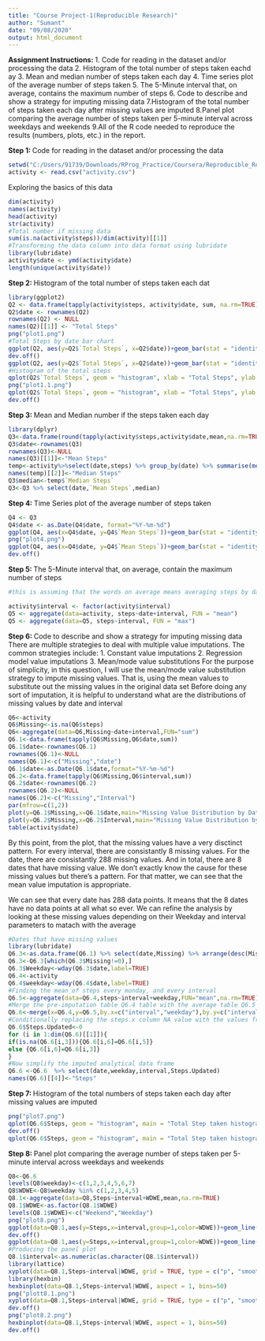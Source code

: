 ---
title: "Course Project-1(Reproducible Research)"
author: "Sumant"
date: "09/08/2020"
output: html_document
---

**Assignment Instructions: **
1. Code for reading in the dataset and/or processing the data 
2. Histogram of the total number of steps taken eachd ay
3. Mean and median number of steps taken each day
4. Time series plot of the average number of steps taken
5. The 5-Minute interval that, on average, contains the maximum number of steps
6. Code to describe and show a strategy for imputing missing data
7.Histogram of the total number of steps taken each day after missing values are imputed
8.Panel plot comparing the average number of steps taken per 5-minute interval across weekdays and weekends
9.All of the R code needed to reproduce the results (numbers, plots, etc.) in the report.

**Step 1: **
 Code for reading in the dataset and/or processing the data 
```{r}
setwd("C:/Users/91739/Downloads/RProg_Practice/Coursera/Reproducible_Research")
activity <- read.csv("activity.csv")
```

Exploring the basics of this data 
```{r}
dim(activity)
names(activity)
head(activity)
str(activity)
#Total number if missing data
sum(is.na(activity$steps))/dim(activity)[[1]]
#Transforming the data column into data format using lubridate
library(lubridate)
activity$date <- ymd(activity$date)
length(unique(activity$date))
```

**Step 2: **
 Histogram of the total number of steps taken each dat
```{r, echo=TRUE}
library(ggplot2)
Q2 <- data.frame(tapply(activity$steps, activity$date, sum, na.rm=TRUE))
Q2$date <- rownames(Q2)
rownames(Q2) <- NULL
names(Q2)[[1]] <- "Total Steps"
png("plot1.png")
#Total Steps by date bar chart
ggplot(Q2, aes(y=Q2$`Total Steps`, x=Q2$date))+geom_bar(stat = "identity") + ylab("Total Steps") + xlab("Date") + ggtitle("Total Steps by date")
dev.off()
ggplot(Q2, aes(y=Q2$`Total Steps`, x=Q2$date))+geom_bar(stat = "identity") + ylab("Total Steps") + xlab("Date") + ggtitle("Total Steps by date")
#Histogram of the total steps
qplot(Q2$`Total Steps`, geom = "histogram", xlab = "Total Steps", ylab = "Counts", main = "Total StepsHistogram")
png("plot1.1.png")
qplot(Q2$`Total Steps`, geom = "histogram", xlab = "Total Steps", ylab = "Counts", main = "Total StepsHistogram")
dev.off()
```
**Step 3: **
 Mean and Median number if the steps taken each day

```{r, echo = TRUE}
library(dplyr)
Q3<-data.frame(round(tapply(activity$steps,activity$date,mean,na.rm=TRUE),2))
Q3$date<-rownames(Q3)
rownames(Q3)<-NULL
names(Q3)[[1]]<-"Mean Steps"
temp<-activity%>%select(date,steps) %>% group_by(date) %>% summarise(median(steps))
names(temp)[[2]]<-"Median Steps"
Q3$median<-temp$`Median Steps`
Q3<-Q3 %>% select(date,`Mean Steps`,median)
```

**Step 4: **
 Time Series plot of the average number of steps taken
```{r, echo=TRUE}
Q4 <- Q3
Q4$date <- as.Date(Q4$date, format="%Y-%m-%d")
ggplot(Q4, aes(x=Q4$date, y=Q4$`Mean Steps`))+geom_bar(stat = "identity")+scale_x_date()+ylab("Mean Steps Every Day")+xlab("Date")+ggtitle("Mean Steps by Date")
png("plot4.png")
ggplot(Q4, aes(x=Q4$date, y=Q4$`Mean Steps`))+geom_bar(stat = "identity")+scale_x_date()+ylab("Mean Steps Every Day")+xlab("Date")+ggtitle("Mean Steps by Date")
dev.off()
```

**Step 5: **
The 5-Minute interval that, on average, contain the maximum number of steps

```{r, echo=TRUE}
#this is assuming that the words on average means averaging steps by date and interval

activity$interval <- factor(activity$interval)
Q5 <- aggregate(data=activity, steps~date+interval, FUN = "mean")
Q5 <- aggregate(data=Q5, steps~interval, FUN = "max")
```

**Step 6: ** 
Code to describe and show a strategy for imputing missing data
There are multiple strategies to deal with multiple value imputations.
The common strategies include:
1. Constant value imputations
2. Regression model value imputations
3. Mean/mode value substitutions
For the purpose of simplicity, in this question, I will use the mean/mode value substitution strategy to impute missing values. That is, using the mean values to substitute out the missing values in the original data set
Before doing any sort of imputation, it is helpful to understand what are the distributions of missing values by date and interval

```{r, echo = TRUE}
Q6<-activity
Q6$Missing<-is.na(Q6$steps)
Q6<-aggregate(data=Q6,Missing~date+interval,FUN="sum")
Q6.1<-data.frame(tapply(Q6$Missing,Q6$date,sum))
Q6.1$date<-rownames(Q6.1)
rownames(Q6.1)<-NULL
names(Q6.1)<-c("Missing","date")
Q6.1$date<-as.Date(Q6.1$date,format="%Y-%m-%d")
Q6.2<-data.frame(tapply(Q6$Missing,Q6$interval,sum))
Q6.2$date<-rownames(Q6.2)
rownames(Q6.2)<-NULL
names(Q6.2)<-c("Missing","Interval")
par(mfrow=c(1,2))
plot(y=Q6.1$Missing,x=Q6.1$date,main="Missing Value Distribution by Date")
plot(y=Q6.2$Missing,x=Q6.2$Interval,main="Missing Value Distribution by Interval")
table(activity$date)
```

By this point, from the plot, that the missing values have a very disctinct pattern. For every interval, there are consistantly 8 missing values. For the date, there are consistantly 288 missing values. And in total, there are 8 dates that have missing value. We don't exactly know the cause for these missing values but there's a pattern. For that matter, we can see that the mean value imputation is appropriate.

We can see that every date has 288 data points. It means that the 8 dates have no data points at all what so ever. We can refine the analysis by looking at these missing values depending on their Weekday and interval parameters to matach with the average 

```{r, echo = TRUE}
#Dates that have missing values 
library(lubridate)
Q6.3<-as.data.frame(Q6.1) %>% select(date,Missing) %>% arrange(desc(Missing))
Q6.3<-Q6.3[which(Q6.3$Missing!=0),]
Q6.3$Weekday<-wday(Q6.3$date,label=TRUE)
Q6.4<-activity
Q6.4$weekday<-wday(Q6.4$date,label=TRUE)
#Finding the mean of steps every monday, and every interval
Q6.5<-aggregate(data=Q6.4,steps~interval+weekday,FUN="mean",na.rm=TRUE)
#Merge the pre-imputation table Q6.4 table with the average table Q6.5
Q6.6<-merge(x=Q6.4,y=Q6.5,by.x=c("interval","weekday"),by.y=c("interval","weekday"),all.x=TRUE)
#Conditionally replacing the steps.x column NA value with the values from steps.y column value 
Q6.6$Steps.Updated<-0
for (i in 1:dim(Q6.6)[[1]]){
if(is.na(Q6.6[i,3])){Q6.6[i,6]=Q6.6[i,5]}
else {Q6.6[i,6]=Q6.6[i,3]}
}
#Now simplify the imputed analytical data frame
Q6.6 <-Q6.6  %>% select(date,weekday,interval,Steps.Updated)
names(Q6.6)[[4]]<-"Steps"
```

**Step 7: **
Histogram of the total numbers of steps taken each day after missing values are imputed

```{r, echo=TRUE}
png("plot7.png")
qplot(Q6.6$Steps, geom = "histogram", main = "Total Step taken histogram post imputation", xlab = "Steps", ylab = "Count")
dev.off()
qplot(Q6.6$Steps, geom = "histogram", main = "Total Step taken histogram post imputation", xlab = "Steps", ylab = "Count")

```


**Step 8: **
Panel plot comparing the average number of steps taken per 5-minute interval across weekdays and weekends

```{r, echo = TRUE}
Q8<-Q6.6
levels(Q8$weekday)<-c(1,2,3,4,5,6,7)
Q8$WDWE<-Q8$weekday %in% c(1,2,3,4,5)
Q8.1<-aggregate(data=Q8,Steps~interval+WDWE,mean,na.rm=TRUE)
Q8.1$WDWE<-as.factor(Q8.1$WDWE)
levels(Q8.1$WDWE)<-c("Weekend","Weekday")
png("plot8.png")
ggplot(data=Q8.1,aes(y=Steps,x=interval,group=1,color=WDWE))+geom_line() +scale_x_discrete(breaks = seq(0, 2500, by = 300))+ylab("Mean Steps")+xlab("Intervals")+ggtitle("Mean steps across intervals by Weekend and Weekday")
dev.off()
ggplot(data=Q8.1,aes(y=Steps,x=interval,group=1,color=WDWE))+geom_line() +scale_x_discrete(breaks = seq(0, 2500, by = 300))+ylab("Mean Steps")+xlab("Intervals")+ggtitle("Mean steps across intervals by Weekend and Weekday")
#Producing the panel plot
Q8.1$interval<-as.numeric(as.character(Q8.1$interval))
library(lattice)
xyplot(data=Q8.1,Steps~interval|WDWE, grid = TRUE, type = c("p", "smooth"), lwd = 4,panel = panel.smoothScatter)
library(hexbin)
hexbinplot(data=Q8.1,Steps~interval|WDWE, aspect = 1, bins=50)
png("plott8.1.png")
xyplot(data=Q8.1,Steps~interval|WDWE, grid = TRUE, type = c("p", "smooth"), lwd = 4,panel = panel.smoothScatter)
dev.off()
png("plot8.2.png")
hexbinplot(data=Q8.1,Steps~interval|WDWE, aspect = 1, bins=50)
dev.off()
```


